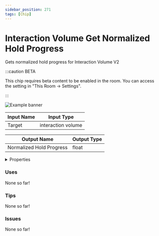 ```yaml
---
sidebar_position: 271
tags: [Chip]
---
```


# Interaction Volume Get Normalized Hold Progress

Gets normalized hold progress for Interaction Volume V2

:::caution BETA

This chip requires beta content to be enabled in the room. You can access the setting in "This Room -> Settings".

:::

![Example banner](./assets/4cdfcf23-e5dc-4b81-a500-189dba609d0f.svg)

| Input Name | Input Type |
|-----------|-----------|
| Target | interaction volume |

| Output Name | Output Type |
|-----------|-----------|
| Normalized Hold Progress | float |


<details>
  <summary>Properties</summary>
  <div>
    <div>
    <table>
      <thead>
        <tr>
          <th>Is beta required?</th>
          <th>✅</th>
        </tr>
        <tr>
          <th>Is this chip a trolling risk?</th>
          <th>❌</th>
        </tr>
        <tr>
          <th>Chip UUID</th>
          <th>4cdfcf23-e5dc-4b81-a500-189dba609d0f</th>
        </tr>
      </thead>
    </table>
    </div>
  </div>
</details>

### Uses

None so far!

### Tips

None so far!

### Issues

None so far!